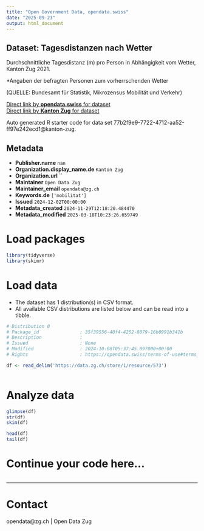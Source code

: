 ```yaml
---
title: "Open Government Data, opendata.swiss"
date: "2025-09-23"
output: html_document
---
```


## Dataset: Tagesdistanzen nach Wetter

Durchschnittliche Tagesdistanz (m) pro Person in Abhängigkeit vom Wetter, Kanton Zug 2021.

*Angaben der befragten Personen zum vorherrschenden Wetter

(QUELLE: Bundesamt für Statistik, Mikrozensus Mobilität und Verkehr)

[Direct link by **opendata.swiss** for dataset](https://opendata.swiss/de/dataset/tagesdistanzen-nach-wetter)<br>
[Direct link by **Kanton Zug** for dataset](https://www.zg.ch/behoerden/gesundheitsdirektion/statistikfachstelle/themen/11-mobilitaet-und-verkehr/verkehr-1)

Auto generated R starter code for data set 77b2f9e9-7722-4712-aa52-ff97e242ecd1@kanton-zug.

## Metadata

- **Publisher.name** `nan`
- **Organization.display_name.de** `Kanton Zug`
- **Organization.url** ``
- **Maintainer** `Open Data Zug`
- **Maintainer_email** `opendata@zg.ch`
- **Keywords.de** `['mobilitat']`
- **Issued** `2024-12-02T00:00:00`
- **Metadata_created** `2024-11-29T12:18:20.484470`
- **Metadata_modified** `2025-03-18T10:23:26.659749`


# Load packages

```r

library(tidyverse)
library(skimr)

```

# Load data

-   The dataset has 1 distribution(s) in CSV format.
-   All available CSV distributions are listed below and can be read into a tibble.

```r

# Distribution 0
# Package_id               : 35f39556-40f4-4252-8079-16b0991b341b
# Description              : 
# Issued                   : None
# Modified                 : 2024-10-08T05:37:45.097000+00:00
# Rights                   : https://opendata.swiss/terms-of-use#terms_by

df <- read_delim('https://data.zg.ch/store/1/resource/573')



```

# Analyze data

```r

glimpse(df)
str(df)
skim(df)

head(df)
tail(df)

```

# Continue your code here...

```r

```

------------------------------------------------------------------------

# Contact

opendata@zg.ch | Open Data Zug
